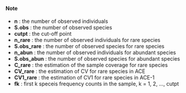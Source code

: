 #### Note
* **n** : the number of observed individuals
* **S.obs** : the number of observed species
* **cutpt** : the cut-off point
* **n_rare** : the number of observed individuals for rare species
* **S.obs_rare** : the number of observed species for rare species
* **n_abun** : the number of observed individuals for abundant species
* **S.obs_abun** : the number of observed species for abundant species
* **C_rare** : the estimation of the sample coverage for rare species
* **CV_rare** : the estimation of CV for rare species in ACE
* **CV1_rare** : the estimation of CV1 for rare species in ACE-1
* **fk** : first k speceis frequency counts in the sample, k = 1, 2, ..., cutpt